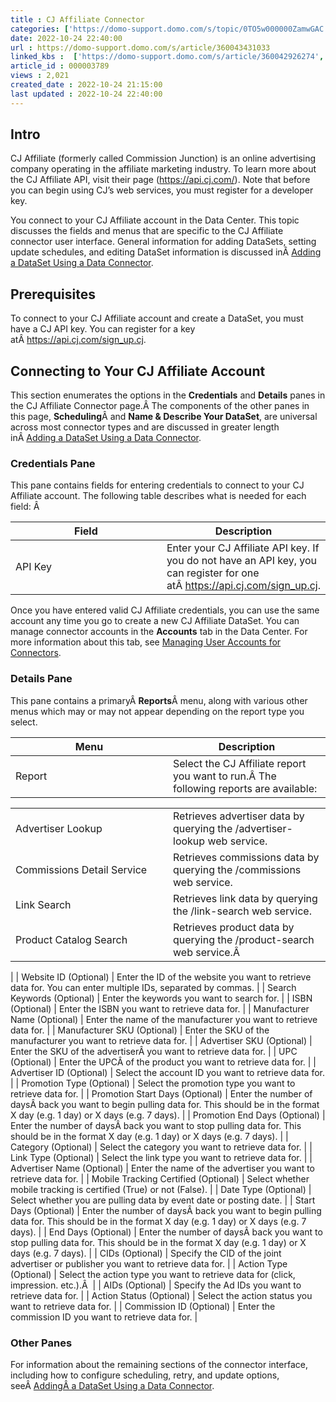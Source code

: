 ```yaml
---
title : CJ Affiliate Connector
categories: ['https://domo-support.domo.com/s/topic/0TO5w000000ZamwGAC']
date: 2022-10-24 22:40:00
url : https://domo-support.domo.com/s/article/360043431033
linked_kbs :  ['https://domo-support.domo.com/s/article/360042926274', 'https://domo-support.domo.com/s/knowledge-base', 'https://domo-support.domo.com/s/article/360042925494', 'https://domo-support.domo.com/s/article/360043429953', 'https://domo-support.domo.com/s/article/360042926054', 'https://domo-support.domo.com/s/article/360043431033', 'https://domo-support.domo.com/s/article/360043429933', 'https://domo-support.domo.com/s/article/360043429693', 'https://domo-support.domo.com/s/topic/0TO5w000000ZamwGAC', 'https://domo-support.domo.com/s/article/360043429913']
article_id : 000003789
views : 2,021
created_date : 2022-10-24 21:15:00
last updated : 2022-10-24 22:40:00
---
```




Intro
-----


CJ Affiliate (formerly called Commission Junction) is an online advertising company operating in the affiliate marketing industry. To learn more about the CJ Affiliate API, visit their page ([https://api.cj.com/](https://api.cj.com/ "https://api.cj.com/")). Note that before you can begin using CJ's web services, you must register for a developer key.


You connect to your CJ Affiliate account in the Data Center. This topic discusses the fields and menus that are specific to the CJ Affiliate connector user interface. General information for adding DataSets, setting update schedules, and editing DataSet information is discussed inÂ [Adding a DataSet Using a Data Connector](..\adding_a_dataset_using_a_connector\index.md).


Prerequisites
-------------


To connect to your CJ Affiliate account and create a DataSet, you must have a CJ API key. You can register for a key atÂ [https://api.cj.com/sign\_up.cj](https://api.cj.com/sign_up.cj "https://api.cj.com/sign_up.cj").


Connecting to Your CJ Affiliate Account
---------------------------------------


This section enumerates the options in the **Credentials** and **Details** panes in the CJ Affiliate Connector page.Â The components of the other panes in this page, **Scheduling**Â and **Name & Describe Your DataSet**, are universal across most connector types and are discussed in greater length inÂ [Adding a DataSet Using a Data Connector](..\adding_a_dataset_using_a_connector\index.md "Adding a DataSet Using a Data Connector").


### Credentials Pane


This pane contains fields for entering credentials to connect to your CJ Affiliate account. The following table describes what is needed for each field: Â 




| Field | Description |
| --- | --- |
| API Key | Enter your CJ Affiliate API key. If you do not have an API key, you can register for one atÂ [https://api.cj.com/sign\_up.cj](https://api.cj.com/sign_up.cj "https://api.cj.com/sign_up.cj"). |


Once you have entered valid CJ Affiliate credentials, you can use the same account any time you go to create a new CJ Affiliate DataSet. You can manage connector accounts in the **Accounts** tab in the Data Center. For more information about this tab, see [Managing User Accounts for Connectors](..\managing_user_accounts_for_connectors\index.html "Managing User Accounts for Connectors").


### Details Pane


This pane contains a primaryÂ **Reports**Â menu, along with various other menus which may or may not appear depending on the report type you select.




| Menu | Description |
| --- | --- |
| Report | Select the CJ Affiliate report you want to run.Â The following reports are available:

|  |  |
| --- | --- |
| Advertiser Lookup | Retrieves advertiser data by querying the /advertiser-lookup web service. |
| Commissions Detail Service | Retrieves commissions data by querying the /commissions web service. |
| Link Search | Retrieves link data by querying the /link-search web service. |
| Product Catalog Search | Retrieves product data by querying the /product-search web service.Â  |

 |
| Website ID (Optional) | Enter the ID of the website you want to retrieve data for. You can enter multiple IDs, separated by commas. |
| Search Keywords (Optional) | Enter the keywords you want to search for. |
| ISBN (Optional) | Enter the ISBN you want to retrieve data for. |
| Manufacturer Name (Optional) | Enter the name of the manufacturer you want to retrieve data for. |
| Manufacturer SKU (Optional) | Enter the SKU of the manufacturer you want to retrieve data for. |
| Advertiser SKU (Optional) | Enter the SKU of the advertiserÂ you want to retrieve data for. |
| UPC (Optional) | Enter the UPCÂ of the product you want to retrieve data for. |
| Advertiser ID (Optional) | Select the account ID you want to retrieve data for. |
| Promotion Type (Optional) | Select the promotion type you want to retrieve data for. |
| Promotion Start Days (Optional) | Enter the number of daysÂ back you want to begin pulling data for. This should be in the format X day (e.g. 1 day) or X days (e.g. 7 days). |
| Promotion End Days (Optional) | Enter the number of daysÂ back you want to stop pulling data for. This should be in the format X day (e.g. 1 day) or X days (e.g. 7 days). |
| Category (Optional) | Select the category you want to retrieve data for. |
| Link Type (Optional) | Select the link type you want to retrieve data for. |
| Advertiser Name (Optional) | Enter the name of the advertiser you want to retrieve data for. |
| Mobile Tracking Certified (Optional) | Select whether mobile tracking is certified (True) or not (False). |
| Date Type (Optional) | Select whether you are pulling data by event date or posting date. |
| Start Days (Optional) | Enter the number of daysÂ back you want to begin pulling data for. This should be in the format X day (e.g. 1 day) or X days (e.g. 7 days). |
| End Days (Optional) | Enter the number of daysÂ back you want to stop pulling data for. This should be in the format X day (e.g. 1 day) or X days (e.g. 7 days). |
| CIDs (Optional) | Specify the CID of the joint advertiser or publisher you want to retrieve data for. |
| Action Type (Optional) | Select the action type you want to retrieve data for (click, impression. etc.).Â  |
| AIDs (Optional) | Specify the Ad IDs you want to retrieve data for. |
| Action Status (Optional) | Select the action status you want to retrieve data for. |
| Commission ID (Optional) | Enter the commission ID you want to retrieve data for. |


### Other Panes


For information about the remaining sections of the connector interface, including how to configure scheduling, retry, and update options, seeÂ [AddingÂ a DataSet Using a Data Connector](..\adding_a_dataset_using_a_connector\index.md).